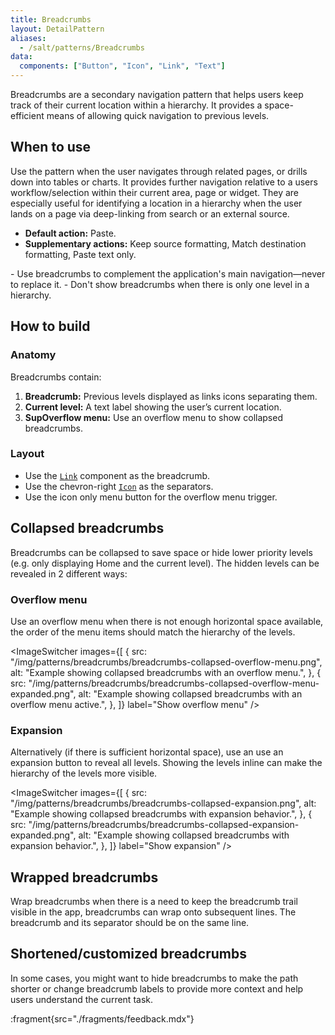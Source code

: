```yaml
---
title: Breadcrumbs
layout: DetailPattern
aliases:
  - /salt/patterns/Breadcrumbs
data:
  components: ["Button", "Icon", "Link", "Text"]
---
```


Breadcrumbs are a secondary navigation pattern that helps users keep track of their current location within a hierarchy. It provides a space-efficient means of allowing quick navigation to previous levels. 

<Diagram
  src="/img/patterns/breadcrumbs/breadcrumbs-hero-shot.png"
  alt="Example showing breadcrumbs."
  border
/>

## When to use

Use the pattern when the user navigates through related pages, or drills down into tables or charts. It provides further navigation relative to a users workflow/selection within their current area, page or widget. They are especially useful for identifying a location in a hierarchy when the user lands on a page via deep-linking from search or an external source. 

- **Default action:** Paste.
- **Supplementary actions:** Keep source formatting, Match destination formatting, Paste text only.

<Diagram
  src="/img/patterns/breadcrumbs/breadcrumbs-when.png"
  alt="Low-fi header paired with Breadcrumbs."
  border
/>

<ExampleContainer type="positive" customPillText="Best practices">
- Use breadcrumbs to complement the application's main navigation—never to replace it.
- Don't show breadcrumbs when there is only one level in a hierarchy.
</ExampleContainer>

## How to build

### Anatomy

Breadcrumbs contain:

1. **Breadcrumb:** Previous levels displayed as links icons separating them.
2. **Current level:** A text label showing the user’s current location.
3. **SupOverflow menu:** Use an overflow menu to show collapsed breadcrumbs.  

<Diagram
  src="/img/patterns/breadcrumbs/breadcrumbs-anatomy-1.png"
  alt="Breadcrumbs anatomy"
  border
/>

### Layout

- Use the [`Link`](/salt/components/link) component as the breadcrumb.
- Use the chevron-right [`Icon`](/salt/components/icon) as the separators.
- Use the icon only menu button for the overflow menu trigger. 

<Diagram
  src="/img/patterns/breadcrumbs/breadcrumbs-layout-1.png"
  alt="layout"
  border
/>

<Diagram
  src="/img/patterns/breadcrumbs/breadcrumbs-layout-2.png"
  alt="layout"
  border
/>

<Diagram
  src="/img/patterns/breadcrumbs/breadcrumbs-layout-3.png"
  alt="layout"
  border
/>

## Collapsed breadcrumbs

Breadcrumbs can be collapsed to save space or hide lower priority levels (e.g. only displaying Home and the current level). The hidden levels can be revealed in 2 different ways:

### Overflow menu

Use an overflow menu when there is not enough horizontal space available, the order of the menu items should match the hierarchy of the levels.

<ImageSwitcher
  images={[
    {
      src: "/img/patterns/breadcrumbs/breadcrumbs-collapsed-overflow-menu.png",
      alt: "Example showing collapsed breadcrumbs with an overflow menu.",
    },
    {
      src: "/img/patterns/breadcrumbs/breadcrumbs-collapsed-overflow-menu-expanded.png",
      alt: "Example showing collapsed breadcrumbs with an overflow menu active.",
    },
  ]}
  label="Show overflow menu"
/>



### Expansion

Alternatively (if there is sufficient horizontal space), use an use an expansion button to reveal all levels. Showing the levels inline can make the hierarchy of the levels more visible. 

<ImageSwitcher
  images={[
    {
      src: "/img/patterns/breadcrumbs/breadcrumbs-collapsed-expansion.png",
      alt: "Example showing collapsed breadcrumbs with expansion behavior.",
    },
    {
      src: "/img/patterns/breadcrumbs/breadcrumbs-collapsed-expansion-expanded.png",
      alt: "Example showing collapsed breadcrumbs with expansion behavior.",
    },
  ]}
  label="Show expansion"
/>

## Wrapped breadcrumbs

Wrap breadcrumbs when there is a need to keep the breadcrumb trail visible in the app, breadcrumbs can wrap onto subsequent lines. The breadcrumb and its separator should be on the same line.

<Diagram
  src="/img/patterns/breadcrumbs/breadcrumbs-wrapped.png"
  alt="layout"
  border
/>


## Shortened/customized breadcrumbs

In some cases, you might want to hide breadcrumbs to make the path shorter or change breadcrumb labels to provide more context and help users understand the current task.

<Diagram
  src="/img/patterns/breadcrumbs/breadcrumbs-shortened.png"
  alt="layout"
  border
/>

<Diagram
  src="/img/patterns/breadcrumbs/breadcrumbs-customized.png"
  alt="layout"
  border
/>


:fragment{src="./fragments/feedback.mdx"}
